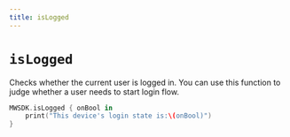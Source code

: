 ```yaml
---
title: isLogged
---
```


# `isLogged`

Checks whether the current user is logged in. You can use this function to judge whether a user needs to start login flow.

```Swift
MWSDK.isLogged { onBool in
    print("This device's login state is:\(onBool)")
}
```